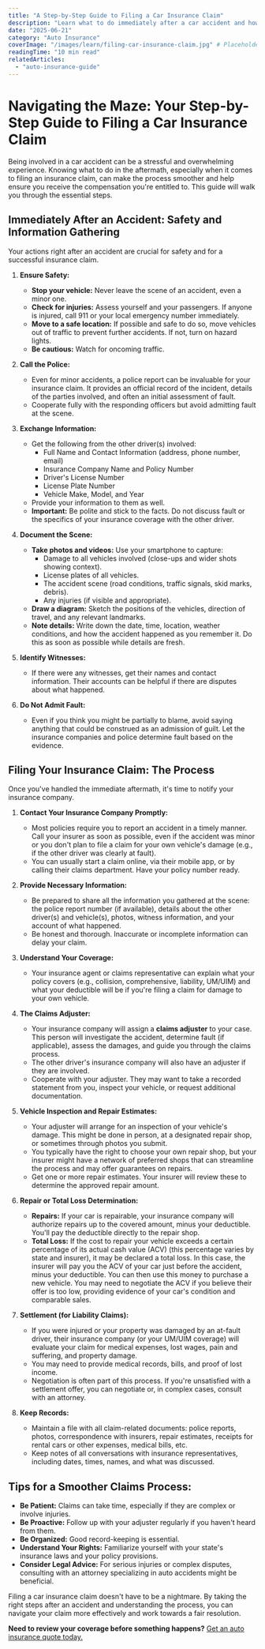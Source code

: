 ```yaml
---
title: "A Step-by-Step Guide to Filing a Car Insurance Claim"
description: "Learn what to do immediately after a car accident and how to navigate the auto insurance claims process smoothly for a successful outcome."
date: "2025-06-21"
category: "Auto Insurance"
coverImage: "/images/learn/filing-car-insurance-claim.jpg" # Placeholder
readingTime: "10 min read"
relatedArticles:
  - "auto-insurance-guide"
---
```


# Navigating the Maze: Your Step-by-Step Guide to Filing a Car Insurance Claim

Being involved in a car accident can be a stressful and overwhelming experience. Knowing what to do in the aftermath, especially when it comes to filing an insurance claim, can make the process smoother and help ensure you receive the compensation you're entitled to. This guide will walk you through the essential steps.

## Immediately After an Accident: Safety and Information Gathering

Your actions right after an accident are crucial for safety and for a successful insurance claim.

1.  **Ensure Safety:**
    *   **Stop your vehicle:** Never leave the scene of an accident, even a minor one.
    *   **Check for injuries:** Assess yourself and your passengers. If anyone is injured, call 911 or your local emergency number immediately.
    *   **Move to a safe location:** If possible and safe to do so, move vehicles out of traffic to prevent further accidents. If not, turn on hazard lights.
    *   **Be cautious:** Watch for oncoming traffic.

2.  **Call the Police:**
    *   Even for minor accidents, a police report can be invaluable for your insurance claim. It provides an official record of the incident, details of the parties involved, and often an initial assessment of fault.
    *   Cooperate fully with the responding officers but avoid admitting fault at the scene.

3.  **Exchange Information:**
    *   Get the following from the other driver(s) involved:
        *   Full Name and Contact Information (address, phone number, email)
        *   Insurance Company Name and Policy Number
        *   Driver's License Number
        *   License Plate Number
        *   Vehicle Make, Model, and Year
    *   Provide your information to them as well.
    *   **Important:** Be polite and stick to the facts. Do not discuss fault or the specifics of your insurance coverage with the other driver.

4.  **Document the Scene:**
    *   **Take photos and videos:** Use your smartphone to capture:
        *   Damage to all vehicles involved (close-ups and wider shots showing context).
        *   License plates of all vehicles.
        *   The accident scene (road conditions, traffic signals, skid marks, debris).
        *   Any injuries (if visible and appropriate).
    *   **Draw a diagram:** Sketch the positions of the vehicles, direction of travel, and any relevant landmarks.
    *   **Note details:** Write down the date, time, location, weather conditions, and how the accident happened as you remember it. Do this as soon as possible while details are fresh.

5.  **Identify Witnesses:**
    *   If there were any witnesses, get their names and contact information. Their accounts can be helpful if there are disputes about what happened.

6.  **Do Not Admit Fault:**
    *   Even if you think you might be partially to blame, avoid saying anything that could be construed as an admission of guilt. Let the insurance companies and police determine fault based on the evidence.

## Filing Your Insurance Claim: The Process

Once you've handled the immediate aftermath, it's time to notify your insurance company.

1.  **Contact Your Insurance Company Promptly:**
    *   Most policies require you to report an accident in a timely manner. Call your insurer as soon as possible, even if the accident was minor or you don't plan to file a claim for your own vehicle's damage (e.g., if the other driver was clearly at fault).
    *   You can usually start a claim online, via their mobile app, or by calling their claims department. Have your policy number ready.

2.  **Provide Necessary Information:**
    *   Be prepared to share all the information you gathered at the scene: the police report number (if available), details about the other driver(s) and vehicle(s), photos, witness information, and your account of what happened.
    *   Be honest and thorough. Inaccurate or incomplete information can delay your claim.

3.  **Understand Your Coverage:**
    *   Your insurance agent or claims representative can explain what your policy covers (e.g., collision, comprehensive, liability, UM/UIM) and what your deductible will be if you're filing a claim for damage to your own vehicle.

4.  **The Claims Adjuster:**
    *   Your insurance company will assign a **claims adjuster** to your case. This person will investigate the accident, determine fault (if applicable), assess the damages, and guide you through the claims process.
    *   The other driver's insurance company will also have an adjuster if they are involved.
    *   Cooperate with your adjuster. They may want to take a recorded statement from you, inspect your vehicle, or request additional documentation.

5.  **Vehicle Inspection and Repair Estimates:**
    *   Your adjuster will arrange for an inspection of your vehicle's damage. This might be done in person, at a designated repair shop, or sometimes through photos you submit.
    *   You typically have the right to choose your own repair shop, but your insurer might have a network of preferred shops that can streamline the process and may offer guarantees on repairs.
    *   Get one or more repair estimates. Your insurer will review these to determine the approved repair amount.

6.  **Repair or Total Loss Determination:**
    *   **Repairs:** If your car is repairable, your insurance company will authorize repairs up to the covered amount, minus your deductible. You'll pay the deductible directly to the repair shop.
    *   **Total Loss:** If the cost to repair your vehicle exceeds a certain percentage of its actual cash value (ACV) (this percentage varies by state and insurer), it may be declared a total loss. In this case, the insurer will pay you the ACV of your car just before the accident, minus your deductible. You can then use this money to purchase a new vehicle. You may need to negotiate the ACV if you believe their offer is too low, providing evidence of your car's condition and comparable sales.

7.  **Settlement (for Liability Claims):**
    *   If you were injured or your property was damaged by an at-fault driver, their insurance company (or your UM/UIM coverage) will evaluate your claim for medical expenses, lost wages, pain and suffering, and property damage.
    *   You may need to provide medical records, bills, and proof of lost income.
    *   Negotiation is often part of this process. If you're unsatisfied with a settlement offer, you can negotiate or, in complex cases, consult with an attorney.

8.  **Keep Records:**
    *   Maintain a file with all claim-related documents: police reports, photos, correspondence with insurers, repair estimates, receipts for rental cars or other expenses, medical bills, etc.
    *   Keep notes of all conversations with insurance representatives, including dates, times, names, and what was discussed.

## Tips for a Smoother Claims Process:

*   **Be Patient:** Claims can take time, especially if they are complex or involve injuries.
*   **Be Proactive:** Follow up with your adjuster regularly if you haven't heard from them.
*   **Be Organized:** Good record-keeping is essential.
*   **Understand Your Rights:** Familiarize yourself with your state's insurance laws and your policy provisions.
*   **Consider Legal Advice:** For serious injuries or complex disputes, consulting with an attorney specializing in auto accidents might be beneficial.

Filing a car insurance claim doesn't have to be a nightmare. By taking the right steps after an accident and understanding the process, you can navigate your claim more effectively and work towards a fair resolution.

**Need to review your coverage before something happens?** [Get an auto insurance quote today.](/quote?type=auto)
